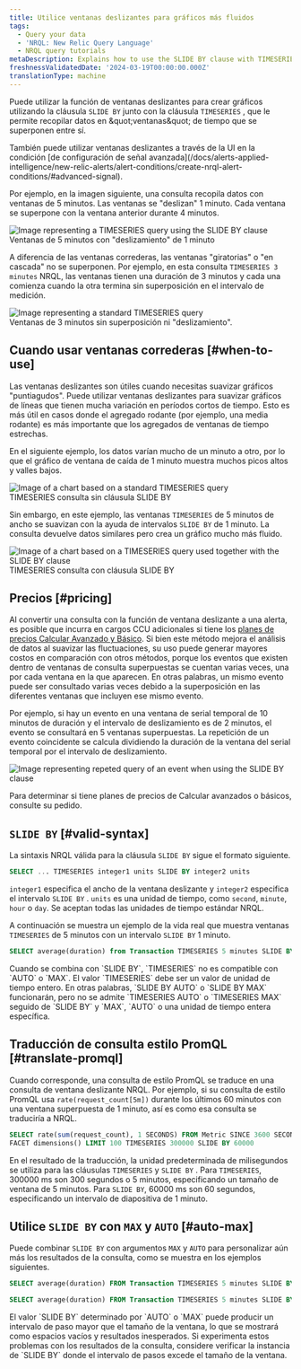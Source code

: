 ```yaml
---
title: Utilice ventanas deslizantes para gráficos más fluidos
tags:
  - Query your data
  - 'NRQL: New Relic Query Language'
  - NRQL query tutorials
metaDescription: Explains how to use the SLIDE BY clause with TIMESERIES to smooth out "spiky" charts.
freshnessValidatedDate: '2024-03-19T00:00:00.000Z'
translationType: machine
---
```


Puede utilizar la función de ventanas deslizantes para crear gráficos utilizando la cláusula `SLIDE BY` junto con la cláusula `TIMESERIES` , que le permite recopilar datos en &amp;quot;ventanas&amp;quot; de tiempo que se superponen entre sí.

<Callout variant="tip">
  También puede utilizar ventanas deslizantes a través de la UI en la condición [de configuración de señal avanzada](/docs/alerts-applied-intelligence/new-relic-alerts/alert-conditions/create-nrql-alert-conditions/#advanced-signal).
</Callout>

Por ejemplo, en la imagen siguiente, una consulta recopila datos con ventanas de 5 minutos. Las ventanas se &quot;deslizan&quot; 1 minuto. Cada ventana se superpone con la ventana anterior durante 4 minutos.

<img title="TIMESERIES query with SLIDE BY clause" alt="Image representing a TIMESERIES query using the SLIDE BY clause" src="/images/queries-nrql_diagram_slide-by-window-time-series.webp" />

<figcaption>
  Ventanas de 5 minutos con &quot;deslizamiento&quot; de 1 minuto
</figcaption>

A diferencia de las ventanas correderas, las ventanas &quot;giratorias&quot; o &quot;en cascada&quot; no se superponen. Por ejemplo, en esta consulta `TIMESERIES 3 minutes` NRQL, las ventanas tienen una duración de 3 minutos y cada una comienza cuando la otra termina sin superposición en el intervalo de medición.

<img title="TIMESERIES query without SLIDE BY clause" alt="Image representing a standard TIMESERIES query" src="/images/queries-nrql_diagram_non-sliding-window-time-series.webp" />

<figcaption>
  Ventanas de 3 minutos sin superposición ni &quot;deslizamiento&quot;.
</figcaption>

## Cuando usar ventanas correderas [#when-to-use]

Las ventanas deslizantes son útiles cuando necesitas suavizar gráficos &quot;puntiagudos&quot;. Puede utilizar ventanas deslizantes para suavizar gráficos de líneas que tienen mucha variación en períodos cortos de tiempo. Esto es más útil en casos donde el agregado rodante (por ejemplo, una media rodante) es más importante que los agregados de ventanas de tiempo estrechas.

En el siguiente ejemplo, los datos varían mucho de un minuto a otro, por lo que el gráfico de ventana de caída de 1 minuto muestra muchos picos altos y valles bajos.

<img title="TIMESERIES query without SLIDE BY clause" alt="Image of a chart based on a standard TIMESERIES query" src="/images/queries-nrql_screenshot-full_timeseries-spiky-NRQL-query-builder.webp" />

<figcaption>
  TIMESERIES consulta sin cláusula SLIDE BY
</figcaption>

Sin embargo, en este ejemplo, las ventanas `TIMESERIES` de 5 minutos de ancho se suavizan con la ayuda de intervalos `SLIDE BY` de 1 minuto. La consulta devuelve datos similares pero crea un gráfico mucho más fluido.

<img title="SLIDE BY used with TIMESERIES" alt="Image of a chart based on a TIMESERIES query used together with the SLIDE BY clause" src="/images/queries-nrql_screenshot-full_timeseries-smoothed-with-slide-by-NRQL-query-builder.webp" />

<figcaption>
  TIMESERIES consulta con cláusula SLIDE BY
</figcaption>

## Precios [#pricing]

Al convertir una consulta con la función de ventana deslizante a una alerta, es posible que incurra en cargos CCU adicionales si tiene los [planes de precios Calcular Avanzado y Básico](https://newrelic.com/pricing/compute#pricing_plan-compute). Si bien este método mejora el análisis de datos al suavizar las fluctuaciones, su uso puede generar mayores costos en comparación con otros métodos, porque los eventos que existen dentro de ventanas de consulta superpuestas se cuentan varias veces, una por cada ventana en la que aparecen. En otras palabras, un mismo evento puede ser consultado varias veces debido a la superposición en las diferentes ventanas que incluyen ese mismo evento.

Por ejemplo, si hay un evento en una ventana de serial temporal de 10 minutos de duración y el intervalo de deslizamiento es de 2 minutos, el evento se consultará en 5 ventanas superpuestas. La repetición de un evento coincidente se calcula dividiendo la duración de la ventana del serial temporal por el intervalo de deslizamiento.

<img title="TIMESERIES query example with SLIDE BY clause" alt="Image representing repeted query of an event when using the SLIDE BY clause" src="/images/queries-nrql_diagram_slide-by-window-time-series-example.webp" />

Para determinar si tiene planes de precios de Calcular avanzados o básicos, consulte su pedido.

## `SLIDE BY` [#valid-syntax]

La sintaxis NRQL válida para la cláusula `SLIDE BY` sigue el formato siguiente.

```sql
SELECT ... TIMESERIES integer1 units SLIDE BY integer2 units
```

`integer1` especifica el ancho de la ventana deslizante y `integer2` especifica el intervalo `SLIDE BY` . `units` es una unidad de tiempo, como `second`, `minute`, `hour` o `day`. Se aceptan todas las unidades de tiempo estándar NRQL.

A continuación se muestra un ejemplo de la vida real que muestra ventanas `TIMESERIES` de 5 minutos con un intervalo `SLIDE BY` 1 minuto.

```sql
SELECT average(duration) from Transaction TIMESERIES 5 minutes SLIDE BY 1 minute
```

<Callout variant="tip">
  Cuando se combina con `SLIDE BY`, `TIMESERIES` no es compatible con `AUTO` o `MAX`. El valor `TIMESERIES` debe ser un valor de unidad de tiempo entero. En otras palabras, `SLIDE BY AUTO` o `SLIDE BY MAX` funcionarán, pero no se admite `TIMESERIES AUTO` o `TIMESERIES MAX` seguido de `SLIDE BY` y `MAX`, `AUTO` o una unidad de tiempo entera específica.
</Callout>

## Traducción de consulta estilo PromQL [#translate-promql]

Cuando corresponde, una consulta de estilo PromQL se traduce en una consulta de ventana deslizante NRQL. Por ejemplo, si su consulta de estilo PromQL usa `rate(request_count[5m])` durante los últimos 60 minutos con una ventana superpuesta de 1 minuto, así es como esa consulta se traduciría a NRQL.

```sql
SELECT rate(sum(request_count), 1 SECONDS) FROM Metric SINCE 3600 SECONDS AGO UNTIL NOW 
FACET dimensions() LIMIT 100 TIMESERIES 300000 SLIDE BY 60000
```

En el resultado de la traducción, la unidad predeterminada de milisegundos se utiliza para las cláusulas `TIMESERIES` y `SLIDE BY` . Para `TIMESERIES`, 300000 ms son 300 segundos o 5 minutos, especificando un tamaño de ventana de 5 minutos. Para `SLIDE BY`, 60000 ms son 60 segundos, especificando un intervalo de diapositiva de 1 minuto.

## Utilice `SLIDE BY` con `MAX` y `AUTO` [#auto-max]

Puede combinar `SLIDE BY` con argumentos `MAX` y `AUTO` para personalizar aún más los resultados de la consulta, como se muestra en los ejemplos siguientes.

```sql
SELECT average(duration) FROM Transaction TIMESERIES 5 minutes SLIDE BY MAX
```

```sql
SELECT average(duration) FROM Transaction TIMESERIES 5 minutes SLIDE BY AUTO
```

<Callout variant="tip">
  El valor `SLIDE BY` determinado por `AUTO` o `MAX` puede producir un intervalo de paso mayor que el tamaño de la ventana, lo que se mostrará como espacios vacíos y resultados inesperados. Si experimenta estos problemas con los resultados de la consulta, considere verificar la instancia de `SLIDE BY` donde el intervalo de pasos excede el tamaño de la ventana.
</Callout>